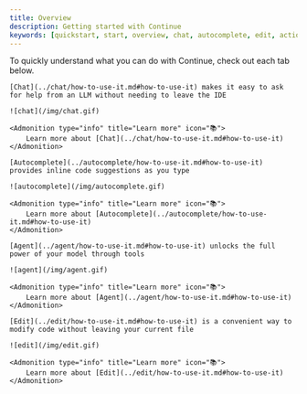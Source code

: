 ```yaml
---
title: Overview
description: Getting started with Continue
keywords: [quickstart, start, overview, chat, autocomplete, edit, actions]
---
```



To quickly understand what you can do with Continue, check out each tab below.

<Tabs>
  <TabItem value="chat" label="Chat">

    [Chat](../chat/how-to-use-it.md#how-to-use-it) makes it easy to ask for help from an LLM without needing to leave the IDE

    ![chat](/img/chat.gif)

    <Admonition type="info" title="Learn more" icon="📚">
        Learn more about [Chat](../chat/how-to-use-it.md#how-to-use-it)
    </Admonition>

  </TabItem>
  <TabItem value="autocomplete" label="Autocomplete">

    [Autocomplete](../autocomplete/how-to-use-it.md#how-to-use-it) provides inline code suggestions as you type

    ![autocomplete](/img/autocomplete.gif)

    <Admonition type="info" title="Learn more" icon="📚">
        Learn more about [Autocomplete](../autocomplete/how-to-use-it.md#how-to-use-it)
    </Admonition>

  </TabItem>

  <TabItem value="agent" label="Agent">

    [Agent](../agent/how-to-use-it.md#how-to-use-it) unlocks the full power of your model through tools

    ![agent](/img/agent.gif)

    <Admonition type="info" title="Learn more" icon="📚">
        Learn more about [Agent](../agent/how-to-use-it.md#how-to-use-it)
    </Admonition>

  </TabItem>
    <TabItem value="edit" label="Edit">

    [Edit](../edit/how-to-use-it.md#how-to-use-it) is a convenient way to modify code without leaving your current file

    ![edit](/img/edit.gif)

    <Admonition type="info" title="Learn more" icon="📚">
        Learn more about [Edit](../edit/how-to-use-it.md#how-to-use-it)
    </Admonition>

  </TabItem>
</Tabs>
